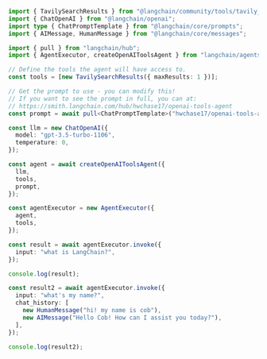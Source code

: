 ```typescript
import { TavilySearchResults } from "@langchain/community/tools/tavily_search";
import { ChatOpenAI } from "@langchain/openai";
import type { ChatPromptTemplate } from "@langchain/core/prompts";
import { AIMessage, HumanMessage } from "@langchain/core/messages";

import { pull } from "langchain/hub";
import { AgentExecutor, createOpenAIToolsAgent } from "langchain/agents";

// Define the tools the agent will have access to.
const tools = [new TavilySearchResults({ maxResults: 1 })];

// Get the prompt to use - you can modify this!
// If you want to see the prompt in full, you can at:
// https://smith.langchain.com/hub/hwchase17/openai-tools-agent
const prompt = await pull<ChatPromptTemplate>("hwchase17/openai-tools-agent");

const llm = new ChatOpenAI({
  model: "gpt-3.5-turbo-1106",
  temperature: 0,
});

const agent = await createOpenAIToolsAgent({
  llm,
  tools,
  prompt,
});

const agentExecutor = new AgentExecutor({
  agent,
  tools,
});

const result = await agentExecutor.invoke({
  input: "what is LangChain?",
});

console.log(result);

const result2 = await agentExecutor.invoke({
  input: "what's my name?",
  chat_history: [
    new HumanMessage("hi! my name is cob"),
    new AIMessage("Hello Cob! How can I assist you today?"),
  ],
});

console.log(result2);
```
